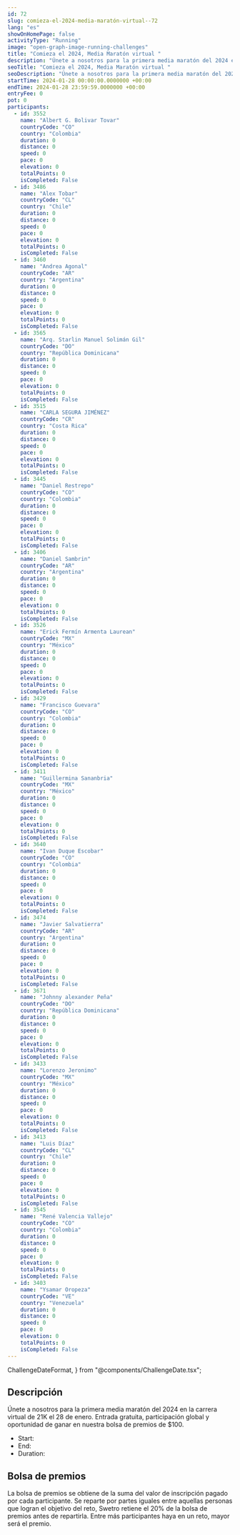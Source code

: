 ```yaml
---
id: 72
slug: comieza-el-2024-media-maratón-virtual--72
lang: "es"
showOnHomePage: false
activityType: "Running"
image: "open-graph-image-running-challenges"
title: "Comieza el 2024, Media Maratón virtual "
description: "Únete a nosotros para la primera media maratón del 2024 en la carrera virtual de 21K el 28 de enero. Entrada gratuita, participación global y oportunidad de ganar en nuestra bolsa de premios de $100."
seoTitle: "Comieza el 2024, Media Maratón virtual "
seoDescription: "Únete a nosotros para la primera media maratón del 2024 en la carrera virtual de 21K el 28 de enero. Entrada gratuita, participación global y oportunidad de ganar en nuestra bolsa de premios de $100."
startTime: 2024-01-28 00:00:00.0000000 +00:00
endTime: 2024-01-28 23:59:59.0000000 +00:00
entryFee: 0
pot: 0
participants:
  - id: 3552
    name: "Albert G. Bolivar Tovar"
    countryCode: "CO"
    country: "Colombia"
    duration: 0
    distance: 0
    speed: 0
    pace: 0
    elevation: 0
    totalPoints: 0
    isCompleted: False
  - id: 3486
    name: "Alex Tobar"
    countryCode: "CL"
    country: "Chile"
    duration: 0
    distance: 0
    speed: 0
    pace: 0
    elevation: 0
    totalPoints: 0
    isCompleted: False
  - id: 3460
    name: "Andrea Agonal"
    countryCode: "AR"
    country: "Argentina"
    duration: 0
    distance: 0
    speed: 0
    pace: 0
    elevation: 0
    totalPoints: 0
    isCompleted: False
  - id: 3565
    name: "Arq. Starlin Manuel Solimán Gil"
    countryCode: "DO"
    country: "República Dominicana"
    duration: 0
    distance: 0
    speed: 0
    pace: 0
    elevation: 0
    totalPoints: 0
    isCompleted: False
  - id: 3515
    name: "CARLA SEGURA JIMÉNEZ"
    countryCode: "CR"
    country: "Costa Rica"
    duration: 0
    distance: 0
    speed: 0
    pace: 0
    elevation: 0
    totalPoints: 0
    isCompleted: False
  - id: 3445
    name: "Daniel Restrepo"
    countryCode: "CO"
    country: "Colombia"
    duration: 0
    distance: 0
    speed: 0
    pace: 0
    elevation: 0
    totalPoints: 0
    isCompleted: False
  - id: 3406
    name: "Daniel Sambrin"
    countryCode: "AR"
    country: "Argentina"
    duration: 0
    distance: 0
    speed: 0
    pace: 0
    elevation: 0
    totalPoints: 0
    isCompleted: False
  - id: 3526
    name: "Erick Fermín Armenta Laurean"
    countryCode: "MX"
    country: "México"
    duration: 0
    distance: 0
    speed: 0
    pace: 0
    elevation: 0
    totalPoints: 0
    isCompleted: False
  - id: 3429
    name: "Francisco Guevara"
    countryCode: "CO"
    country: "Colombia"
    duration: 0
    distance: 0
    speed: 0
    pace: 0
    elevation: 0
    totalPoints: 0
    isCompleted: False
  - id: 3411
    name: "Guillermina Sananbria"
    countryCode: "MX"
    country: "México"
    duration: 0
    distance: 0
    speed: 0
    pace: 0
    elevation: 0
    totalPoints: 0
    isCompleted: False
  - id: 3640
    name: "Ivan Duque Escobar"
    countryCode: "CO"
    country: "Colombia"
    duration: 0
    distance: 0
    speed: 0
    pace: 0
    elevation: 0
    totalPoints: 0
    isCompleted: False
  - id: 3474
    name: "Javier Salvatierra"
    countryCode: "AR"
    country: "Argentina"
    duration: 0
    distance: 0
    speed: 0
    pace: 0
    elevation: 0
    totalPoints: 0
    isCompleted: False
  - id: 3671
    name: "Johnny alexander Peña"
    countryCode: "DO"
    country: "República Dominicana"
    duration: 0
    distance: 0
    speed: 0
    pace: 0
    elevation: 0
    totalPoints: 0
    isCompleted: False
  - id: 3433
    name: "Lorenzo Jeronimo"
    countryCode: "MX"
    country: "México"
    duration: 0
    distance: 0
    speed: 0
    pace: 0
    elevation: 0
    totalPoints: 0
    isCompleted: False
  - id: 3413
    name: "Luis Díaz"
    countryCode: "CL"
    country: "Chile"
    duration: 0
    distance: 0
    speed: 0
    pace: 0
    elevation: 0
    totalPoints: 0
    isCompleted: False
  - id: 3545
    name: "René Valencia Vallejo"
    countryCode: "CO"
    country: "Colombia"
    duration: 0
    distance: 0
    speed: 0
    pace: 0
    elevation: 0
    totalPoints: 0
    isCompleted: False
  - id: 3403
    name: "Ysamar Oropeza"
    countryCode: "VE"
    country: "Venezuela"
    duration: 0
    distance: 0
    speed: 0
    pace: 0
    elevation: 0
    totalPoints: 0
    isCompleted: False
---
```


  ChallengeDateFormat,
} from "@components/ChallengeDate.tsx";

## Descripción

Únete a nosotros para la primera media maratón del 2024 en la carrera virtual de 21K el 28 de enero. Entrada gratuita, participación global y oportunidad de ganar en nuestra bolsa de premios de $100.

- Start: <ChallengeDate date={frontmatter.startTime} lang={frontmatter.lang} dateFormat={ChallengeDateFormat.Long} client:load />
- End: <ChallengeDate date={frontmatter.endTime} lang={frontmatter.lang} dateFormat={ChallengeDateFormat.Long} client:load />
- Duration: <ChallengeDuration startTime={frontmatter.startTime} endTime={frontmatter.endTime} lang={frontmatter.lang} client:load />

## Bolsa de premios

La bolsa de premios se obtiene de la suma del valor de inscripción pagado por cada participante. Se reparte por partes iguales entre aquellas personas que logran el objetivo del reto, Swetro retiene el 20% de la bolsa de premios antes de repartirla.
Entre más participantes haya en un reto, mayor será el premio.

